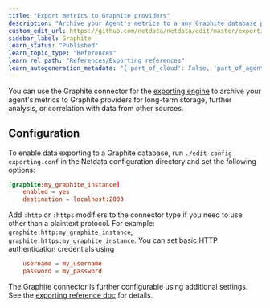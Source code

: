 ```yaml
---
title: "Export metrics to Graphite providers"
description: "Archive your Agent's metrics to a any Graphite database provider for long-term storage, further analysis, or correlation with data from other sources."
custom_edit_url: https://github.com/netdata/netdata/edit/master/exporting/graphite/README.md
sidebar_label: Graphite
learn_status: "Published"
learn_topic_type: "References"
learn_rel_path: "References/Exporting references"
learn_autogeneration_metadata: "{'part_of_cloud': False, 'part_of_agent': True}"
---
```



You can use the Graphite connector for the [exporting engine](/exporting/README.md) to archive your agent's metrics to
Graphite providers for long-term storage, further analysis, or correlation with data from other sources.

## Configuration

To enable data exporting to a Graphite database, run `./edit-config exporting.conf` in the Netdata configuration
directory and set the following options:

```conf
[graphite:my_graphite_instance]
    enabled = yes
    destination = localhost:2003
```

Add `:http` or `:https` modifiers to the connector type if you need to use other than a plaintext protocol. For example: `graphite:http:my_graphite_instance`,
`graphite:https:my_graphite_instance`. You can set basic HTTP authentication credentials using

```conf
    username = my_username
    password = my_password
```

The Graphite connector is further configurable using additional settings. See the [exporting reference
doc](/exporting/README.md#options) for details.


